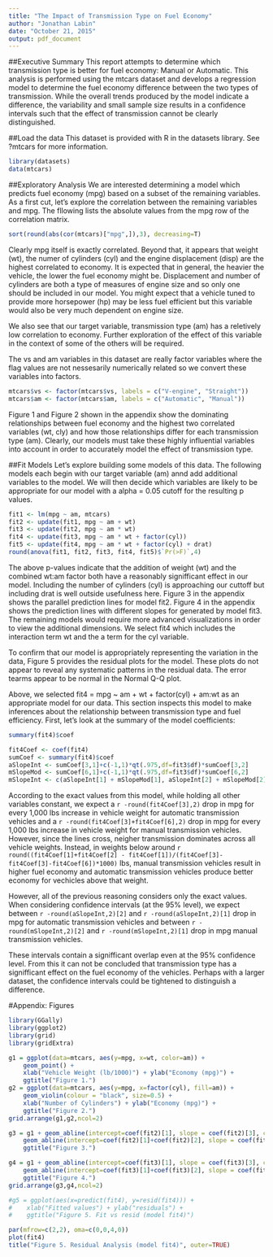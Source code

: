```yaml
---
title: "The Impact of Transmission Type on Fuel Economy"
author: "Jonathan Labin"
date: "October 21, 2015"
output: pdf_document
---
```


##Executive Summary
This report attempts to determine which transmission type is better for fuel economy: Manual or Automatic.  This analysis is performed using the mtcars dataset and develops a regression model to determine the fuel economy difference between the two types of transmission.  While the overall trends produced by the model indicate a difference, the variability and small sample size results in a confidence intervals such that the effect of transmission cannot be clearly distinguished.

##Load the data
This dataset is provided with R in the datasets library.  See ?mtcars for more information.
```r
library(datasets)
data(mtcars)
```

##Exploratory Analysis
We are interested determining a model which predicts fuel economy (mpg) based on a subset of the remaining variables.  As a first cut, let's explore the correlation between the remaining variables and mpg.  The fllowing lists the absolute values from the mpg row of the correlation matrix. 
```r
sort(round(abs(cor(mtcars)["mpg",]),3), decreasing=T)
```
Clearly mpg itself is exactly correlated.  Beyond that, it appears that weight (wt), the numer of cylinders (cyl) and the engine displacement (disp) are the highest correlated to economy.  It is expected that in general, the heavier the vehicle, the lower the fuel economy might be.  Displacement and number of cylinders are both a type of measures of engine size and so only one should be included in our model.  You might expect that a vehicle tuned to provide more horsepower (hp) may be less fuel efficient but this variable would also be very much dependent on engine size.

We also see that our target variable, transmission type (am) has a reletively low correlation to economy. Further exploration of the effect of this variable in the context of some of the others will be required.

The vs and am variables in this dataset are really factor variables where the flag values are not nessesarily numerically related so we convert these variables into factors.
```r
mtcars$vs <- factor(mtcars$vs, labels = c("V-engine", "Straight"))
mtcars$am <- factor(mtcars$am, labels = c("Automatic", "Manual"))
```

Figure 1 and Figure 2 shown in the appendix show the dominating relationships between fuel economy and the highest two correlated variables (wt, cly) and how those relationships differ for each transmission type (am).  Clearly, our models must take these highly influential variables into account in order to accurately model the effect of transmission type. 

##Fit Models
Let's explore building some models of this data.  The following models each begin with our target variable (am) annd add additional variables to the model.  We will then decide which variables are likely to be appropriate for our model with a alpha = 0.05 cutoff for the resulting p values.
```r
fit1 <- lm(mpg ~ am, mtcars)
fit2 <- update(fit1, mpg ~ am + wt)
fit3 <- update(fit2, mpg ~ am * wt)
fit4 <- update(fit3, mpg ~ am * wt + factor(cyl))
fit5 <- update(fit4, mpg ~ am * wt + factor(cyl) + drat)
round(anova(fit1, fit2, fit3, fit4, fit5)$`Pr(>F)`,4)
```
The above p-values indicate that the addition of weight (wt) and the combined wt:am factor both have a reasonably signifficant effect in our model.  Including the number of cylinders (cyl) is approaching our cuttoff but including drat is well outside usefulness here.
Figure 3 in the appendix shows the parallel prediction lines for model fit2.  Figure 4 in the appendix shows the prediction lines with different slopes for generated by model fit3.  The remaining models would require more advanced visualizations in order to view the additional dimensions.
We select fit4 which includes the interaction term wt and the a term for the cyl variable.

To confirm that our model is appropriately representing the variation in the data, Figure 5 provides the residual plots for the model.  These plots do not appear to reveal any systematic patterns in the residual data.  The error tearms appear to be normal in the Normal Q-Q plot.

Above, we selected fit4 = mpg ~ am + wt + factor(cyl) + am:wt as an appropriate model for our data.  This section inspects this model to make inferences about the relationship between transmission type and fuel efficiency.  First, let's look at the summary of the model coefficients:
```r
summary(fit4)$coef
```
```r
fit4Coef <- coef(fit4)
sumCoef <- summary(fit4)$coef
aSlopeInt <- sumCoef[3,1]+c(-1,1)*qt(.975,df=fit3$df)*sumCoef[3,2]
mSlopeMod <- sumCoef[6,1]+c(-1,1)*qt(.975,df=fit3$df)*sumCoef[6,2]
mSlopeInt <- c(aSlopeInt[1] + mSlopeMod[1], aSlopeInt[2] + mSlopeMod[2])
```

According to the exact values from this model, while holding all other variables constant, we expect a `r -round(fit4Coef[3],2)` drop in mpg for every 1,000 lbs increase in vehicle weight for automatic transmission vehicles and a `r -round(fit4Coef[3]+fit4Coef[6],2)` drop in  mpg for every 1,000 lbs increase in vehicle weight for manual transmission vehicles.  However, since the lines cross, neigher transmission dominates across all vehicle weights.  Instead, in weights below around `r round((fit4Coef[1]+fit4Coef[2] - fit4Coef[1])/(fit4Coef[3]-fit4Coef[3]-fit4Coef[6])*1000)` lbs, manual transmission vehicles result in higher fuel economy and automatic transmission vehicles produce better economy for vechicles above that weight.

However, all of the previous reasoning considers only the exact values.  When considering confidence intervals (at the 95% level), we expect between `r -round(aSlopeInt,2)[2]` and `r -round(aSlopeInt,2)[1]` drop in mpg for automatic transmission vehicles and between `r -round(mSlopeInt,2)[2]` and `r -round(mSlopeInt,2)[1]` drop in mpg manual transmission vehicles. 

These intervals contain a signifficant overlap even at the 95% confidence level.  From this it can not be concluded that transmission type has a signifficant effect on the fuel economy of the vehicles.  Perhaps with a larger dataset, the confidence intervals could be tightened to distinguish a difference.

#Appendix: Figures
```r
library(GGally)
library(ggplot2)
library(grid)
library(gridExtra)
```
```r
g1 = ggplot(data=mtcars, aes(y=mpg, x=wt, color=am)) + 
    geom_point() + 
    xlab("Vehicle Weight (lb/1000)") + ylab("Economy (mpg)") + 
    ggtitle("Figure 1.")
g2 = ggplot(data=mtcars, aes(y=mpg, x=factor(cyl), fill=am)) + 
    geom_violin(colour = "black", size=0.5) + 
    xlab("Number of Cylinders") + ylab("Economy (mpg)") + 
    ggtitle("Figure 2.")
grid.arrange(g1,g2,ncol=2)

g3 = g1 + geom_abline(intercept=coef(fit2)[1], slope = coef(fit2)[3], color="red") + 
    geom_abline(intercept=coef(fit2)[1]+coef(fit2)[2], slope = coef(fit2)[3], color="blue") + 
    ggtitle("Figure 3.")

g4 = g1 + geom_abline(intercept=coef(fit3)[1], slope = coef(fit3)[3], color="red") + 
    geom_abline(intercept=coef(fit3)[1]+coef(fit3)[2], slope = coef(fit3)[3]+coef(fit3)[4], color="blue") + 
    ggtitle("Figure 4.")
grid.arrange(g3,g4,ncol=2)

#g5 = ggplot(aes(x=predict(fit4), y=resid(fit4))) + 
#    xlab("Fitted values") + ylab("residuals") + 
#    ggtitle("Figure 5. Fit vs resid (model fit4)")
```
```r
par(mfrow=c(2,2), oma=c(0,0,4,0))
plot(fit4)
title("Figure 5. Residual Analysis (model fit4)", outer=TRUE)
```